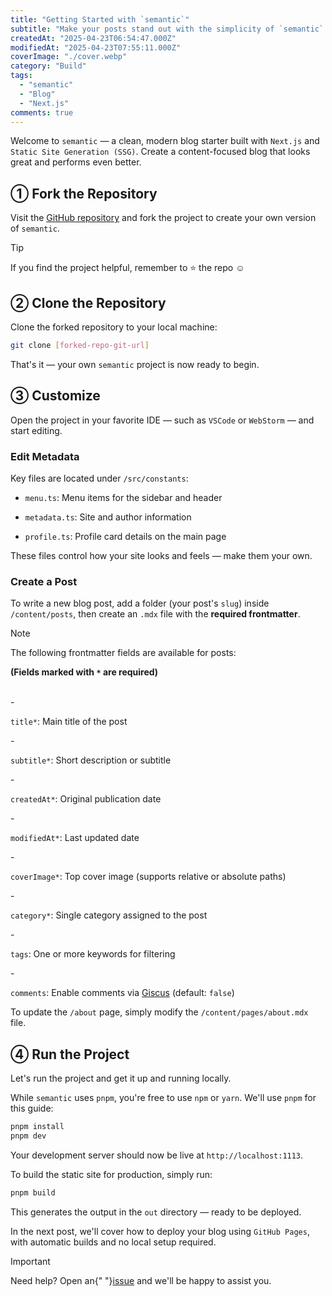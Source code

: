 ```yaml
---
title: "Getting Started with `semantic`"
subtitle: "Make your posts stand out with the simplicity of `semantic`."
createdAt: "2025-04-23T06:54:47.000Z"
modifiedAt: "2025-04-23T07:55:11.000Z"
coverImage: "./cover.webp"
category: "Build"
tags:
  - "semantic"
  - "Blog"
  - "Next.js"
comments: true
---
```


Welcome to `semantic` — a clean, modern blog starter built with `Next.js` and `Static Site Generation (SSG)`. Create a content-focused blog that looks great and performs even better.

## ① Fork the Repository
Visit the <a href="https://github.com/nylon-bricks/semantic" target="_blank" rel="noopener noreferrer">GitHub repository</a> and fork the project to create your own version of `semantic`.

> [!TIP]
> If you find the project helpful, remember to ⭐ the repo ☺️

## ② Clone the Repository
Clone the forked repository to your local machine:

```bash
git clone [forked-repo-git-url]
```

That's it — your own `semantic` project is now ready to begin.

## ③ Customize

Open the project in your favorite IDE — such as `VSCode` or `WebStorm` — and start editing.

### Edit Metadata
Key files are located under `/src/constants`:
- <p><code>menu.ts</code>: Menu items for the sidebar and header</p>
- <p><code>metadata.ts</code>: Site and author information</p>
- <p><code>profile.ts</code>: Profile card details on the main page</p>

These files control how your site looks and feels — make them your own.

### Create a Post
To write a new blog post, add a folder (your post's `slug`) inside `/content/posts`, then create an `.mdx` file with the **required frontmatter**.

> [!NOTE]
> The following frontmatter fields are available for posts:
>
> <p><strong>(Fields marked with <code>*</code> are required)</strong></p>
> <br />
> - <p><code>title*</code>: Main title of the post</p>
> - <p><code>subtitle*</code>: Short description or subtitle</p>
> - <p><code>createdAt*</code>: Original publication date</p>
> - <p><code>modifiedAt*</code>: Last updated date</p>
> - <p><code>coverImage*</code>: Top cover image (supports relative or absolute paths)</p>
> - <p><code>category*</code>: Single category assigned to the post</p>
> - <p><code>tags</code>: One or more keywords for filtering</p>
> - <p><code>comments</code>: Enable comments via <a href="https://giscus.app/" target="_blank" rel="noopener noreferrer">Giscus</a> (default: <code>false</code>)</p>

To update the `/about` page, simply modify the `/content/pages/about.mdx` file.

## ④ Run the Project
Let's run the project and get it up and running locally.

While `semantic` uses `pnpm`, you're free to use `npm` or `yarn`. We'll use `pnpm` for this guide:

```bash
pnpm install
pnpm dev
```

Your development server should now be live at `http://localhost:1113`.

To build the static site for production, simply run:

```bash
pnpm build
```
This generates the output in the `out` directory — ready to be deployed.

In the next post, we'll cover how to deploy your blog using `GitHub Pages`, with automatic builds and no local setup required.

> [!IMPORTANT]
> Need help? Open an{" "}<a href="https://github.com/nylon-bricks/semantic/issues" target="_blank" rel="noopener noreferrer">issue</a> and we'll be happy to assist you.
